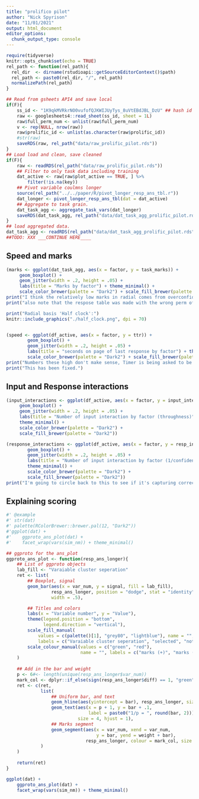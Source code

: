 ```yaml
---
title: "prolifico pilot"
author: "Nick Spyrison"
date: "11/01/2021"
output: html_document
editor_options: 
  chunk_output_type: console
---
```

```r
require(tidyverse)
knitr::opts_chunk$set(echo = TRUE)
rel_path <- function(rel_path){
  rel_dir  <- dirname(rstudioapi::getSourceEditorContext()$path)
  rel_path <- paste0(rel_dir, "/", rel_path)
  normalizePath(rel_path)
}

## Read from gsheets API4 and save local
if(F){
    ss_id <- "1K9qkMVRkrNO0vufofQJKWIJUyTys_8uVtEBdJBL_DzU" ## hash id of the google sheet
    raw <- googlesheets4::read_sheet(ss_id, sheet = 1L)
    raw$full_perm_num <- unlist(raw$full_perm_num)
    v <- rep(NULL, nrow(raw))
    raw$prolific_id <- unlist(as.character(raw$prolific_id))
    #str(raw)
    saveRDS(raw, rel_path("data/raw_prolific_pilot.rds"))
}
## Load load and clean, save cleaned
if(F){
    raw <- readRDS(rel_path("data/raw_prolific_pilot.rds"))
    ## Filter to only task data including training
    dat_active <- raw[raw$plot_active == TRUE, ] %>% 
        filter(!is.na(key))
    ## Pivot variable coulmns longer
    source(rel_path("../../paper/R/pivot_longer_resp_ans_tbl.r"))
    dat_longer <- pivot_longer_resp_ans_tbl(dat = dat_active)
    ## Aggregate to task grain.
    dat_task_agg <- aggregate_task_vars(dat_longer)
    saveRDS(dat_task_agg, rel_path("data/dat_task_agg_prolific_pilot.rds"))
}
## load aggregated data.
dat_task_agg <- readRDS(rel_path("data/dat_task_agg_prolific_pilot.rds"))
##TODO: XXX ___CONTINUE HERE____
```

## Speed and marks

```r
(marks <- ggplot(dat_task_agg, aes(x = factor, y = task_marks)) + 
     geom_boxplot() +
     geom_jitter(width = .2, height = .05) + 
     labs(title = "Marks by factor") + theme_minimal() + 
     scale_color_brewer(palette = "Dark2") + scale_fill_brewer(palette = "Dark2"))
print("I think the relatively low marks in radial comes from overconfidence do to the stark difference in bases. Discuss the 'half clock' layout.")
print("also note that the respose table was made with the wrong perm offset number. idk if this would be a consistent error with what the app asks for or not.")

print("Radial basis 'Half clock':")
knitr::include_graphics("./half_clock.png", dpi = 70)


(speed <- ggplot(df_active, aes(x = factor, y = ttr)) +
        geom_boxplot() +
        geom_jitter(width = .2, height = .05) +
        labs(title = "seconds on page of last response by factor") + theme_minimal() +
        scale_color_brewer(palette = "Dark2") + scale_fill_brewer(palette = "Dark2"))
print("Numbers these high don't make sense, Timer is being asked to be reset with every page. Looking at the sheet, ttr is monotonically increasing, this is most accuately time from opening app.")
print("This has been fixed.")
```

## Input and Response interactions

```r
(input_interactions <- ggplot(df_active, aes(x = factor, y = input_inter)) +
     geom_boxplot() +
     geom_jitter(width = .2, height = .05) +
     labs(title = "Number of input interaction by factor (throughness)") +
     theme_minimal() + 
     scale_color_brewer(palette = "Dark2") +
     scale_fill_brewer(palette = "Dark2"))

(response_interactions <- ggplot(df_active, aes(x = factor, y = resp_inter)) +
        geom_boxplot() +
        geom_jitter(width = .2, height = .05) +
        labs(title = "Number of input interaction by factor (1/confidence)") +
        theme_minimal() + 
        scale_color_brewer(palette = "Dark2") +
        scale_fill_brewer(palette = "Dark2"))
print("I'm going to circle back to this to see if it's capturing correctly.")
```

## Explaining scoring

```r
#' @example
#' str(dat) 
#' palette(RColorBrewer::brewer.pal(12, "Dark2"))
#'ggplot(dat) +
#'    ggproto_ans_plot(dat) +
#'    facet_wrap(vars(sim_nm)) + theme_minimal()

## ggproto for the ans_plot
ggproto_ans_plot <- function(resp_ans_longer){
    ## List of ggproto objects
    lab_fill <- "Varaiable cluster seperation"
    ret <- list(
        ## Boxplot, signal
        geom_bar(aes(x = var_num, y = signal, fill = lab_fill),
                 resp_ans_longer, position = "dodge", stat = "identity",
                 width = .5),

        ## Titles and colors
        labs(x = "Variable number", y = "Value"),
        theme(legend.position = "bottom",
              legend.direction = "vertical"),
        scale_fill_manual(
            values = c(palette()[1], "grey80", "lightblue"), name = "",
            labels = c("Varaiable cluster seperation", "selected", "not selected")),
        scale_colour_manual(values = c("green", "red"),
                            name = "", labels = c("marks (+)", "marks (-)"))
    )
    
    ## Add in the bar and weight
    p <- 6#<- length(unique(resp_ans_longer$var_num))
    mark_col <- dplyr::if_else(sign(resp_ans_longer$diff) == 1, "green", "red")
    ret <- c(ret, 
             list(
                 ## Uniform bar, and text
                 geom_hline(aes(yintercept = bar), resp_ans_longer, size = 1), 
                 geom_text(aes(x = p + 1, y = bar + .1, 
                               label = paste0("1/p = ", round(bar, 2))),
                           size = 4, hjust = 1),
                 ## Marks segment
                 geom_segment(aes(x = var_num, xend = var_num,
                                  y = bar, yend = weight + bar),
                              resp_ans_longer, colour = mark_col, size = 2)
             )
    )
    
    return(ret)
}

ggplot(dat) +
    ggproto_ans_plot(dat) +
    facet_wrap(vars(sim_nm)) + theme_minimal()
```

